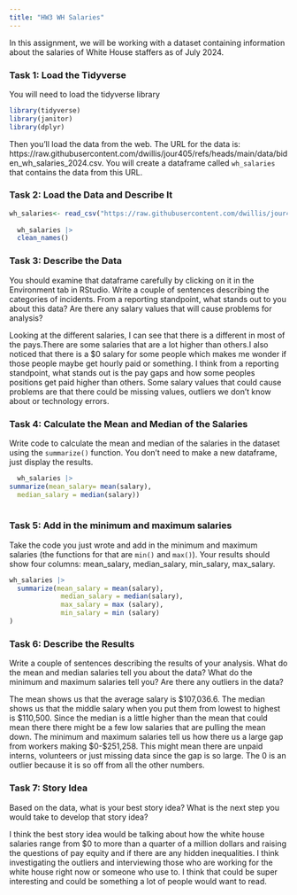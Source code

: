 ```yaml
---
title: "HW3 WH Salaries"
---
```


In this assignment, we will be working with a dataset containing information about the salaries of White House staffers as of July 2024.

### Task 1: Load the Tidyverse

You will need to load the tidyverse library

```r
library(tidyverse)
library(janitor)
library(dplyr)
```

Then you'll load the data from the web. The URL for the data is: https://raw.githubusercontent.com/dwillis/jour405/refs/heads/main/data/biden_wh_salaries_2024.csv. You will create a dataframe called `wh_salaries` that contains the data from this URL.

### Task 2: Load the Data and Describe It

```r
wh_salaries<- read_csv("https://raw.githubusercontent.com/dwillis/jour405/refs/heads/main/data/biden_wh_salaries_2024.csv") 
  
  wh_salaries |> 
  clean_names()
```
### Task 3: Describe the Data

You should examine that dataframe carefully by clicking on it in the Environment tab in RStudio. Write a couple of sentences describing the categories of incidents. From a reporting standpoint, what stands out to you about this data? Are there any salary values that will cause problems for analysis?

Looking at the different salaries, I can see that there is a different in most of the pays.There are some salaries that are a lot higher than others.I also noticed that there is a $0 salary for some people which makes me wonder if those people maybe get hourly paid or something. I think from a reporting standpoint, what stands out is the pay gaps and how some peoples positions get paid higher than others. Some salary values that could cause problems are that there could be missing values, outliers we don't know about or technology errors. 



### Task 4: Calculate the Mean and Median of the Salaries

Write code to calculate the mean and median of the salaries in the dataset using the `summarize()` function. You don't need to make a new dataframe, just display the results.

```r
  wh_salaries |>
summarize(mean_salary= mean(salary),
  median_salary = median(salary))
 

```

### Task 5: Add in the minimum and maximum salaries

Take the code you just wrote and add in the minimum and maximum salaries (the functions for that are `min()` and `max()`). Your results should show four columns: mean_salary, median_salary, min_salary, max_salary.

```r
wh_salaries |> 
  summarize(mean_salary = mean(salary),
             median_salary = median(salary),
             max_salary = max (salary),
             min_salary = min (salary)
)
```

### Task 6: Describe the Results

Write a couple of sentences describing the results of your analysis. What do the mean and median salaries tell you about the data? What do the minimum and maximum salaries tell you? Are there any outliers in the data?

The mean shows us that the average salary is $107,036.6. The median shows us that the middle salary when you put them from lowest to highest is $110,500. Since the median is a little higher than the mean that could mean there there might be a few low salaries that are pulling the mean down. The minimum and maximum salaries tell us how there us a large gap from workers making $0-$251,258. This might mean there are unpaid interns, volunteers or just missing data since the gap is so large. The 0 is an outlier because it is so off from all the other numbers.

### Task 7: Story Idea

Based on the data, what is your best story idea? What is the next step you would take to develop that story idea?

I think the best story idea would be talking about how the white house salaries range from $0 to more than a quarter of a million dollars and raising the questions of pay equity and if there are any hidden inequalities. I think investigating the outliers and interviewing those who are working for the white house right now or someone who use to. I think that could be super interesting and could be something a lot of people would want to read.
